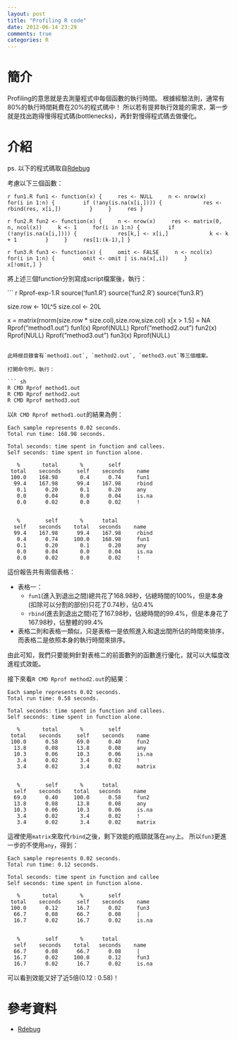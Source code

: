 ```yaml
---
layout: post
title: "Profiling R code"
date: 2012-06-14 23:29
comments: true
categories: R
---
```


# 簡介

Profiling的意思就是去測量程式中每個函數的執行時間。
根據經驗法則，通常有80%的執行時間耗費在20%的程式碼中！
所以若有提昇執行效能的需求，第一步就是找出跑得慢得程式碼(bottlenecks)，再針對慢得程式碼去做優化。

# 介紹

ps. 以下的程式碼取自[Rdebug](http://www.math.ncu.edu.tw/~chenwc/R_note/reference/debug/Rdebug.pdf)  

考慮以下三個函數：

``` r fun1.R
fun1 <- function(x) {
	res <- NULL
	n <- nrow(x)
	for(i in 1:n) {
		if (!any(is.na(x[i,]))) {
			res <- rbind(res, x[i,])
		}
	}
	res
}
```

``` r fun2.R
fun2 <- function(x) {
	n <- nrow(x)
	res <- matrix(0, n, ncol(x))
	k <- 1
	for(i in 1:n) {
		if (!any(is.na(x[i,]))) {
			res[k,] <- x[i,]
			k <- k + 1
		}
	}
	res[1:(k-1),]
}
```

``` r fun3.R
fun3 <- function(x) {
	omit <- FALSE
	n <- ncol(x)
	for(i in 1:n) {
		omit <- omit | is.na(x[,i])
	}
	x[!omit,]
}
```

將上述三個function分別寫成script檔案後，執行：

``` r Rprof-exp-1.R
source('fun1.R')
source('fun2.R')
source('fun3.R')

size.row <- 10L^5
size.col <- 20L

x = matrix(rnorm(size.row * size.col),size.row,size.col)
x[x > 1.5] = NA
Rprof("method1.out")
fun1(x)
Rprof(NULL)
Rprof("method2.out")
fun2(x)
Rprof(NULL)
Rprof("method3.out")
fun3(x)
Rprof(NULL)
```

此時根目錄會有`method1.out`, `method2.out`, `method3.out`等三個檔案。

打開命令列，執行：

``` sh
R CMD Rprof method1.out
R CMD Rprof method2.out
R CMD Rprof method3.out
```

以`R CMD Rprof method1.out`的結果為例：

	Each sample represents 0.02 seconds.
	Total run time: 168.98 seconds.

	Total seconds: time spent in function and callees.
	Self seconds: time spent in function alone.

	   %       total       %        self
	 total    seconds     self    seconds    name
	 100.0    168.98       0.4      0.74     fun1
	  99.4    167.98      99.4    167.98     rbind
	   0.1      0.20       0.1      0.20     any
	   0.0      0.04       0.0      0.04     is.na
	   0.0      0.02       0.0      0.02     !


	   %        self       %      total
	  self    seconds    total   seconds    name
	  99.4    167.98      99.4    167.98     rbind
	   0.4      0.74     100.0    168.98     fun1
	   0.1      0.20       0.1      0.20     any
	   0.0      0.04       0.0      0.04     is.na
	   0.0      0.02       0.0      0.02     !

這份報告共有兩個表格：

- 表格一：
  - `fun1`(進入到退出之間)總共花了168.98秒，佔總時間的100%，但是本身(扣除可以分割的部份)只花了0.74秒，佔0.4%
  - `rbind`(進去到退出之間)花了167.98秒，佔總時間的99.4%，但是本身花了167.98秒，佔整體的99.4%
- 表格二則和表格一類似，只是表格一是依照進入和退出間所佔的時間來排序，而表格二是依照本身的執行時間來排序。

由此可知，我們只要能夠針對表格二的前面數列的函數進行優化，就可以大幅度改進程式效能。

接下來看`R CMD Rprof method2.out`的結果：


	Each sample represents 0.02 seconds.
	Total run time: 0.58 seconds.

	Total seconds: time spent in function and callees.
	Self seconds: time spent in function alone.

	   %       total       %        self
	 total    seconds     self    seconds    name
	 100.0      0.58      69.0      0.40     fun2
	  13.8      0.08      13.8      0.08     any
	  10.3      0.06      10.3      0.06     is.na
	   3.4      0.02       3.4      0.02     !
	   3.4      0.02       3.4      0.02     matrix


	   %        self       %      total
	  self    seconds    total   seconds    name
	  69.0      0.40     100.0      0.58     fun2
	  13.8      0.08      13.8      0.08     any
	  10.3      0.06      10.3      0.06     is.na
	   3.4      0.02       3.4      0.02     !
	   3.4      0.02       3.4      0.02     matrix


這裡使用`matrix`來取代`rbind`之後，剩下效能的瓶頸就落在`any`上。
所以`fun3`更進一步的不使用`any`，得到：


	Each sample represents 0.02 seconds.
	Total run time: 0.12 seconds.

	Total seconds: time spent in function and callee
	Self seconds: time spent in function alone.

	   %       total       %        self
	 total    seconds     self    seconds    name
	 100.0      0.12      16.7      0.02     fun3
	  66.7      0.08      66.7      0.08     |
	  16.7      0.02      16.7      0.02     is.na


	   %        self       %      total
	  self    seconds    total   seconds    name
	  66.7      0.08      66.7      0.08     |
	  16.7      0.02     100.0      0.12     fun3
	  16.7      0.02      16.7      0.02     is.na


可以看到效能又好了近5倍(0.12 : 0.58)！

# 參考資料

* [Rdebug](http://www.math.ncu.edu.tw/~chenwc/R_note/reference/debug/Rdebug.pdf)